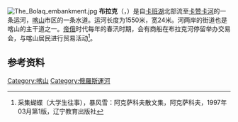 [[File:The_Bolaq_embankment.jpg|thumb]]
'''布拉克'''（{{lang-tt|Болак}}，{{lang-ru|Булак|Bulak}}）是自[[卡班湖|卡班湖]]北部流至[[卡赞卡河|卡赞卡河]]的一条运河，[[喀山|喀山]]市区的一条水道。运河长度为1550米，宽24米。河两岸的街道也是喀山的主干道之一。[[帝俄|帝俄]]时代每年的春汛时期，会有商船在布拉克河停留举办交易会，与喀山居民进行贸易活动<ref>采集蝴蝶（大学生往事），暴风雪：阿克萨科夫散文集，阿克萨科夫，1997年03月第1版，辽宁教育出版社</ref>。

==参考资料==
{{reflist}}

{{commonscat}}
{{coord|display=title}}
[[Category:喀山|Category:喀山]]
[[Category:俄羅斯運河|Category:俄羅斯運河]]
{{russia-geo-stub}}